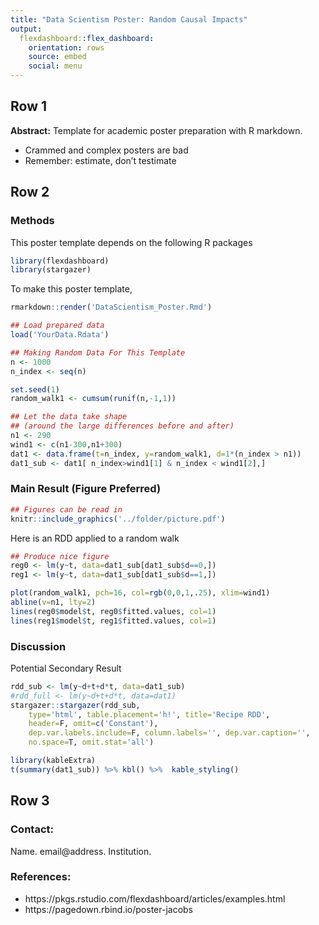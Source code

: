 ```yaml
---
title: "Data Scientism Poster: Random Causal Impacts"
output:
  flexdashboard::flex_dashboard:
    orientation: rows
    source: embed
    social: menu
---
```





## Row 1 {data-height=15}
 **Abstract:** 
Template for academic poster preparation with R markdown.

* Crammed and complex posters are bad
* Remember: estimate, don't testimate

## Row 2 {data-height=80}

### **Methods**

This poster template depends on the following R packages

```r
library(flexdashboard)
library(stargazer)
```

To make this poster template,
```r
rmarkdown::render('DataScientism_Poster.Rmd')
```

```r
## Load prepared data
load('YourData.Rdata')
```

```r
## Making Random Data For This Template
n <- 1000
n_index <- seq(n)

set.seed(1)
random_walk1 <- cumsum(runif(n,-1,1))

## Let the data take shape
## (around the large differences before and after)
n1 <- 290
wind1 <- c(n1-300,n1+300)
dat1 <- data.frame(t=n_index, y=random_walk1, d=1*(n_index > n1))
dat1_sub <- dat1[ n_index>wind1[1] & n_index < wind1[2],]
```

### **Main Result** (Figure Preferred)

```r
## Figures can be read in
knitr::include_graphics('../folder/picture.pdf')
```

Here is an RDD applied to a random walk

```r
## Produce nice figure
reg0 <- lm(y~t, data=dat1_sub[dat1_sub$d==0,])
reg1 <- lm(y~t, data=dat1_sub[dat1_sub$d==1,])

plot(random_walk1, pch=16, col=rgb(0,0,1,.25), xlim=wind1)
abline(v=n1, lty=2)
lines(reg0$model$t, reg0$fitted.values, col=1)
lines(reg1$model$t, reg1$fitted.values, col=1)
```


### **Discussion**

Potential Secondary Result

```r
rdd_sub <- lm(y~d+t+d*t, data=dat1_sub)
#rdd_full <- lm(y~d+t+d*t, data=dat1)
stargazer::stargazer(rdd_sub, 
    type='html', table.placement='h!', title='Recipe RDD',
    header=F, omit=c('Constant'),
    dep.var.labels.include=F, column.labels='', dep.var.caption='',
    no.space=T, omit.stat='all')
```

```r
library(kableExtra)
t(summary(dat1_sub)) %>% kbl() %>%  kable_styling()
```

## Row 3 {data-height=5, .small}

### **Contact:**
Name. email@address. Institution.
  

### **References:**

* https://pkgs.rstudio.com/flexdashboard/articles/examples.html
* https://pagedown.rbind.io/poster-jacobs


<!-- ## COMPILE FROM CLI
    Rscript -e "rmarkdown::render('DataScientism_Poster.Rmd')"
    cp DataScientism_Poster.html DataScientism_Poster.Rmd ../docs/Templates
    
    ## Convert to PDF
    pandoc DataScientism_Poster.html -t latex -o DataScientism_Poster.pdf
    Rscript -e "pagedown::chrome_print('DataScientism_Poster.html')"
--->    


